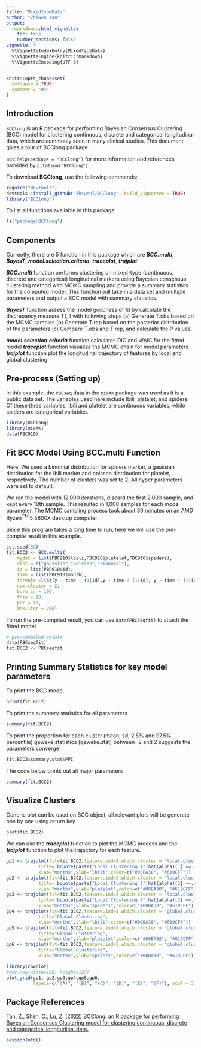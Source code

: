```yaml
---
title: "MixedTypeData"
author: "Zhiwen Tan"
output: 
  rmarkdown::html_vignette:
    toc: true
    number_sections: false
vignette: >
  %\VignetteIndexEntry{MixedTypeData}
  %\VignetteEngine{knitr::rmarkdown}
  %\VignetteEncoding{UTF-8}
---
```


```r
knitr::opts_chunk$set(
  collapse = TRUE,
  comment = "#>"
)
```

## Introduction

`BCClong` is an R package for performing Bayesian Consensus Clustering (BCC) model for clustering continuous, discrete and categorical longitudinal data, which are commonly seen in many clinical studies. This document gives a tour of BCClong package.

see `help(package = "BCClong")` for more information and references provided by `citation("BCClong")`

To download **BCClong**, use the following commands:

``` r
require("devtools")
devtools::install_github("ZhiwenT/BCClong", build_vignettes = TRUE)
library("BCClong")
```
To list all functions available in this package:

```r
ls("package:BCClong")
```

## Components

Currently, there are 5 function in this package which are __*BCC.multi*__, 
__*BayesT*__, __*model.selection.criteria*__, __*traceplot*__, __*trajplot*__.

__*BCC.multi*__ function performs clustering on mixed-type (continuous, discrete and
categorical) longitudinal markers using Bayesian consensus clustering method
with MCMC sampling and provide a summary statistics for the computed model. This function will take in a data set and multiple parameters and output a BCC model with summary statistics. 

__*BayesT*__ function assess the model goodness of fit by calculate the
discrepancy measure T(\bm{\y}, \bm{\Theta}) with following steps
  (a) Generate T.obs based on the MCMC samples
  (b) Generate T.rep based on the posterior distribution of the parameters
  (c) Compare  T.obs and T.rep, and calculate the P values.

__*model.selection.criteria*__ function calculates DIC and WAIC for the fitted model
__*traceplot*__ function visualize the MCMC chain for model parameters
__*trajplot*__ function plot the longitudinal trajectory of features by local and global clustering

## Pre-process (Setting up)

In this example, the `PBCseq` data in the `mixAK` package was used as it is a public data set. The variables used here include lbili, platelet, and spiders. Of these three variables, lbili and platelet are continuous variables, while spiders are categorical variables.

```r
library(BCClong)
library(mixAK)
data(PBC910)
```

## Fit BCC Model Using BCC.multi Function

Here, We used a binomial distribution for spiders marker, a gaussian distribution for the lbili marker and poisson distribution for platelet, respectively. The number of clusters was set to 2. All hyper parameters were set to default.

We ran the model with 12,000 iterations, discard the first 2,000 sample, and kept every 10th sample. This resulted in 1,000 samples for each model parameter. The MCMC sampling process took about 30 minutes on an AMD Ryzen$^{TM}$ 5 5600X desktop computer.

Since this program takes a long time to run, here we will use the pre-compile result in this example.

```r
set.seed(89)
fit.BCC2 <- BCC.multi(
    mydat = list(PBC910$lbili,PBC910$platelet,PBC910$spiders),
    dist = c("gaussian","poisson","binomial"),
    id = list(PBC910$id),
    time = list(PBC910$month),
    formula =list(y ~ time + (1|id),y ~ time + (1|id), y ~ time + (1|id)),
    num.cluster = 2,
    burn.in = 100, 			  
    thin = 10, 				    
    per = 10, 				      
    max.iter = 200) 
```

To run the pre-compiled result, you can use `data(PBCseqfit)` to attach the fitted model.

```r
# pre-compiled result
data(PBCseqfit)
fit.BCC2 <- PBCseqfit
```

## Printing Summary Statistics for key model parameters

To print the BCC model

```r
print(fit.BCC2)
```
To print the summary statistics for all parameters 

```r
summary(fit.BCC2)
```

To print the proportion \pi for each cluster (mean, sd, 2.5% and 97.5% percentile)
geweke statistics (geweke.stat) between -2 and 2 suggests the parameters converge

```r
fit.BCC2$summary.stat$PPI
```
The code below prints out all major parameters

```r
summary(fit.BCC2)
```


## Visualize Clusters

Generic plot can be used on BCC object, all relevant plots will be generate one by one using return key

```r
plot(fit.BCC2)
```
We can use the __*traceplot*__ function to plot the MCMC process and the __*trajplot*__ function to plot the trajectory for each feature.

```r
gp1 <- trajplot(fit=fit.BCC2,feature.ind=1,which.cluster = "local.cluster",
			title= bquote(paste("Local Clustering (",hat(alpha)[1] ==.(round(fit.BCC2$alpha[1],2)),")")),
			xlab="months",ylab="lbili",color=c("#00BA38", "#619CFF"))
gp2 <- trajplot(fit=fit.BCC2,feature.ind=2,which.cluster = "local.cluster",
			title= bquote(paste("Local Clustering (",hat(alpha)[2] ==.(round(fit.BCC2$alpha[2],2)),")")),
			xlab="months",ylab="platelet",color=c("#00BA38", "#619CFF"))
gp3 <- trajplot(fit=fit.BCC2,feature.ind=3,which.cluster = "local.cluster",
			title= bquote(paste("Local Clustering (",hat(alpha)[3] ==.(round(fit.BCC2$alpha[3],2)),")")),
			xlab="months",ylab="spiders",color=c("#00BA38", "#619CFF"))
gp4 <- trajplot(fit=fit.BCC2,feature.ind=1,which.cluster = "global.cluster",
			title="Global Clustering",
			xlab="months",ylab="lbili",color=c("#00BA38", "#619CFF"))
gp5 <- trajplot(fit=fit.BCC2,feature.ind=2,which.cluster = "global.cluster",
			title="Global Clustering",
			xlab="months",ylab="platelet",color=c("#00BA38", "#619CFF"))
gp6 <- trajplot(fit=fit.BCC2,feature.ind=3,which.cluster = "global.cluster",
			title="Global Clustering",
			xlab="months",ylab="spiders",color=c("#00BA38", "#619CFF"))

library(cowplot)
#dev.new(width=180, height=120)
plot_grid(gp1, gp2,gp3,gp4,gp5,gp6, 
          labels=c("(A)", "(B)", "(C)", "(D)", "(E)", "(F)"), ncol = 3,   align = "v" )
```

## Package References

[Tan, Z., Shen, C., Lu, Z. (2022) BCClong: an R package for performing Bayesian Consensus Clustering model for clustering continuous, discrete and categorical longitudinal data.](https://github.com/ZhiwenT/BCClong)

```r
sessionInfo()
```

